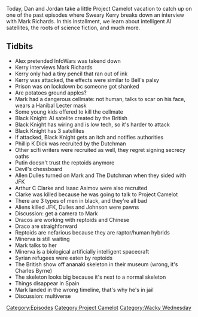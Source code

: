 {{Episode
    | title           = Big Skeletons and Pencil Ink
    | caption         = [https://knowledgefight.libsyn.com/knowledge-fight-big-skeletons-and-pencil-ink Listen to this episode on Libsyn]
    | episodeNumber   = 193
    | length          = 01:13:12
    | episodeType     = [[:Category:Project Camelot|Project Camelot]], [[:Category:Wacky Wednesday|Wacky Wednesday]]
    | appearance      = [[Kerry Cassidy]], [[Mark Richards]], [[Black Knight]], [[Phillip K Dick]], [[The Dutchman]], [[Putin]], [[Allen Dulles]], [[Arthur C Clarke]], [[Isaac Asimov]], [[JFK]], [[Lyndon Johnson]], [[Charles Byrne]]
    | previousEpisode = [[192: August 10, 2018]]
    | nextEpisode     = [[194: February 22-24, 2009]]
}}

{{Stub}}

Today, Dan and Jordan take a little Project Camelot vacation to catch up on one of the past episodes where Sweary Kerry breaks down an interview with Mark Richards. In this installment, we learn about intelligent AI satellites, the roots of science fiction, and much more.

==Tidbits==

*Alex pretended InfoWars was takend down
*Kerry interviews Mark Richards
*Kerry only had a tiny pencil that ran out of ink
*Kerry was attacked, the effects were similar to Bell's palsy
*Prison was on lockdown bc someone got shanked
*Are potatoes ground apples?
*Mark had a dangerous cellmate: not human, talks to scar on his face, wears a Hanibal Lecter mask
*Some young kids offered to kill the cellmate
*Black Knight: AI satelite created by the British
*Black Knight has wiring and is low tech, so it's harder to attack
*Black Knight has 3 satellites
*If attacked, Black Knight gets an itch and notifies authorities
*Phillip K Dick was recruited by the Dutchman
*Other scifi writers were recruited as well, they regret signing secrecy oaths
*Putin doesn't trust the reptoids anymore
*Devil's chessboard
*Allen Dulles turned on Mark and The Dutchman when they sided with JFK
*Arthur C Clarke and Isaac Asimov were also recruited
*Clarke was killed because he was going to talk to Project Camelot
*There are 3 types of men in black, and they're all bad
*Aliens killed JFK, Dulles and Johnson were pawns
*Discussion: get a camera to Mark
*Dracos are working with reptoids  and Chinese
*Draco are straighforward
*Reptoids are nefarious because they are raptor/human hybrids
*Minerva is still waiting
*Mark talks to her
*Minerva is a biological artificially intelligent spacecraft
*Syrian refugees were eaten by reptoids
*The British show off ananaki skeleton in their museum (wrong, it's Charles Byrne)
*The skeleton looks big because it's next to a normal skeleton
*Things disappear in Spain
*Mark landed in the wrong timeline, that's why he's in jail
*Discussion: multiverse

[[Category:Episodes]]
[[Category:Project Camelot]]
[[Category:Wacky Wednesday]]